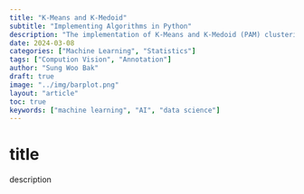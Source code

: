 ```yaml
---
title: "K-Means and K-Medoid"
subtitle: "Implementing Algorithms in Python"
description: "The implementation of K-Means and K-Medoid (PAM) clustering algorithms in Python to understand their workings, differences, and how they apply to data clustering tasks"
date: 2024-03-08
categories: ["Machine Learning", "Statistics"]
tags: ["Compution Vision", "Annotation"]
author: "Sung Woo Bak"
draft: true
image: "../img/barplot.png"
layout: "article"
toc: true
keywords: ["machine learning", "AI", "data science"]
---
```


# title

description